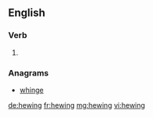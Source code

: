 ==English==

===Verb===
{{head|en|present participle}}

# {{present participle of|hew|lang=en|nocat=1}}

===Anagrams===
* [[whinge#English|whinge]]

[[de:hewing]]
[[fr:hewing]]
[[mg:hewing]]
[[vi:hewing]]